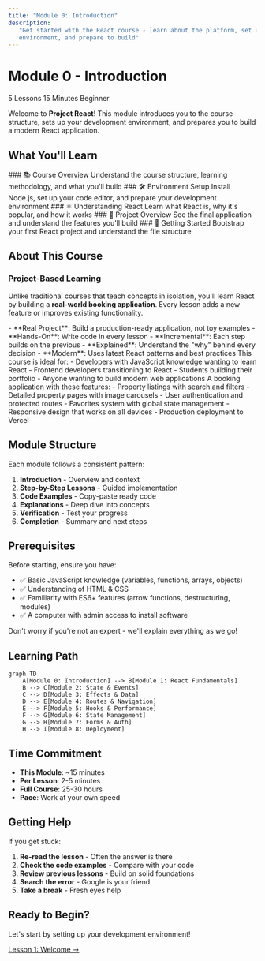 ```yaml
---
title: "Module 0: Introduction"
description:
   "Get started with the React course - learn about the platform, set up your
   environment, and prepare to build"
---
```


# Module 0 - Introduction

<div className='flex gap-2 mb-4 flex-wrap'>
   <Badge variant='primary'>5 Lessons</Badge>
   <Badge>15 Minutes</Badge>
   <Badge variant='success'>Beginner</Badge>
</div>

Welcome to **Project React**! This module introduces you to the course
structure, sets up your development environment, and prepares you to build a
modern React application.

## What You'll Learn

<Steps>
   <Step>
      ### 📚 Course Overview Understand the course structure, learning
      methodology, and what you'll build
   </Step>
   <Step>
      ### 🛠️ Environment Setup Install Node.js, set up your code editor, and
      prepare your development environment
   </Step>
   <Step>
      ### ⚛️ Understanding React Learn what React is, why it's popular, and how it
      works
   </Step>
   <Step>
      ### 🎯 Project Overview See the final application and understand the features
      you'll build
   </Step>
   <Step>
      ### 🚀 Getting Started Bootstrap your first React project and understand
      the file structure
   </Step>
</Steps>

## About This Course

### Project-Based Learning

Unlike traditional courses that teach concepts in isolation, you'll learn React
by building a **real-world booking application**. Every lesson adds a new
feature or improves existing functionality.

<Accordions>
   <Accordion title='What makes this course different?'>
      - **Real Project**: Build a production-ready application, not toy examples
      - **Hands-On**: Write code in every lesson - **Incremental**: Each step
      builds on the previous - **Explained**: Understand the "why" behind every
      decision - **Modern**: Uses latest React patterns and best practices
   </Accordion>
   <Accordion title='Who is this course for?'>
      This course is ideal for: - Developers with JavaScript knowledge wanting to
      learn React - Frontend developers transitioning to React - Students building
      their portfolio - Anyone wanting to build modern web applications
   </Accordion>
   <Accordion title='What will you build?'>
      A booking application with these features: - Property listings with search
      and filters - Detailed property pages with image carousels - User
      authentication and protected routes - Favorites system with global state
      management - Responsive design that works on all devices - Production
      deployment to Vercel
   </Accordion>
</Accordions>

## Module Structure

Each module follows a consistent pattern:

1. **Introduction** - Overview and context
2. **Step-by-Step Lessons** - Guided implementation
3. **Code Examples** - Copy-paste ready code
4. **Explanations** - Deep dive into concepts
5. **Verification** - Test your progress
6. **Completion** - Summary and next steps

## Prerequisites

Before starting, ensure you have:

-  ✅ Basic JavaScript knowledge (variables, functions, arrays, objects)
-  ✅ Understanding of HTML & CSS
-  ✅ Familiarity with ES6+ features (arrow functions, destructuring, modules)
-  ✅ A computer with admin access to install software

Don't worry if you're not an expert - we'll explain everything as we go!

## Learning Path

```mermaid
graph TD
    A[Module 0: Introduction] --> B[Module 1: React Fundamentals]
    B --> C[Module 2: State & Events]
    C --> D[Module 3: Effects & Data]
    D --> E[Module 4: Routes & Navigation]
    E --> F[Module 5: Hooks & Performance]
    F --> G[Module 6: State Management]
    G --> H[Module 7: Forms & Auth]
    H --> I[Module 8: Deployment]
```

## Time Commitment

-  **This Module**: ~15 minutes
-  **Per Lesson**: 2-5 minutes
-  **Full Course**: 25-30 hours
-  **Pace**: Work at your own speed

## Getting Help

If you get stuck:

1. **Re-read the lesson** - Often the answer is there
2. **Check the code examples** - Compare with your code
3. **Review previous lessons** - Build on solid foundations
4. **Search the error** - Google is your friend
5. **Take a break** - Fresh eyes help

## Ready to Begin?

Let's start by setting up your development environment!

<div className='mt-6'>
   <a
      href='/docs/react/m0/1_welcome'
      className='inline-flex items-center justify-center gap-2 whitespace-nowrap rounded-md text-sm font-medium transition-all bg-primary text-primary-foreground hover:bg-primary/90 h-11 px-8'
   >
      Lesson 1: Welcome →
   </a>
</div>
